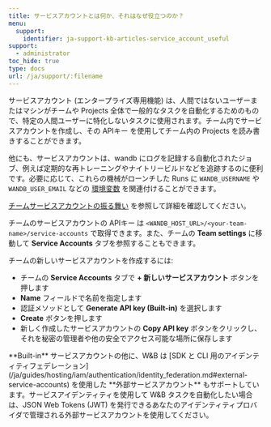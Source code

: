 ---
title: サービスアカウントとは何か、それはなぜ役立つのか？
menu:
  support:
    identifier: ja-support-kb-articles-service_account_useful
support:
  - administrator
toc_hide: true
type: docs
url: /ja/support/:filename
---
サービスアカウント (エンタープライズ専用機能) は、人間ではないユーザーまたはマシンがチームや Projects 全体で一般的なタスクを自動化するためのもので、特定の人間ユーザーに特化しないタスクに使用されます。チーム内でサービスアカウントを作成し、その APIキー を使用してチーム内の Projects を読み書きすることができます。

他にも、サービスアカウントは、wandb にログを記録する自動化されたジョブ、例えば定期的な再トレーニングやナイトリービルドなどを追跡するのに便利です。必要に応じて、これらの機械がローンチした Runs に `WANDB_USERNAME` や `WANDB_USER_EMAIL` などの [環境変数](/ja/guides/models/track/environment-variables) を関連付けることができます。

[チームサービスアカウントの振る舞い](/ja/guides/models/app/settings-page/teams.md#team-service-account-behavior) を参照して詳細を確認してください。

チームのサービスアカウントの APIキー は `<WANDB_HOST_URL>/<your-team-name>/service-accounts` で取得できます。また、チームの **Team settings** に移動して **Service Accounts** タブを参照することもできます。

チームの新しいサービスアカウントを作成するには:
* チームの **Service Accounts** タブで **+ 新しいサービスアカウント** ボタンを押します
* **Name** フィールドで名前を指定します
* 認証メソッドとして **Generate API key (Built-in)** を選択します
* **Create** ボタンを押します
* 新しく作成したサービスアカウントの **Copy API key** ボタンをクリックし、それを秘密の管理者や他の安全でアクセス可能な場所に保存します

<Note>
**Built-in** サービスアカウントの他に、W&B は [SDK と CLI 用のアイデンティティフェデレーション](/ja/guides/hosting/iam/authentication/identity_federation.md#external-service-accounts) を使用した **外部サービスアカウント** もサポートしています。サービスアイデンティティを使用して W&B タスクを自動化したい場合は、JSON Web Tokens (JWT) を発行できるあなたのアイデンティティプロバイダで管理される外部サービスアカウントを使用してください。
</Note>